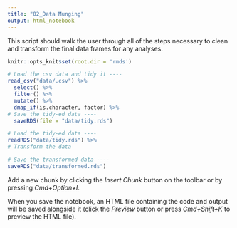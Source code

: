 ```yaml
---
title: "02_Data Munging"
output: html_notebook
---
```


This script should walk the user through all of the steps necessary to clean and transform the final data frames for any analyses. 

 ```r
 knitr::opts_knit$set(root.dir = 'rmds')
 ```

```r
# Load the csv data and tidy it ----
read_csv("data/.csv") %>%
  select() %>%
  filter() %>%
  mutate() %>%
  dmap_if(is.character, factor) %>%
# Save the tidy-ed data ----
  saveRDS(file = "data/tidy.rds")

# Load the tidy-ed data ----
readRDS("data/tidy.rds") %>%
# Transform the data

# Save the transformed data ----
saveRDS("data/transformed.rds")

```

Add a new chunk by clicking the *Insert Chunk* button on the toolbar or by pressing *Cmd+Option+I*.

When you save the notebook, an HTML file containing the code and output will be saved alongside it (click the *Preview* button or press *Cmd+Shift+K* to preview the HTML file).
